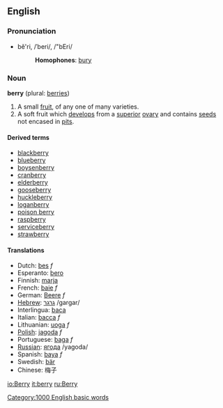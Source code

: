 ==English==
===Pronunciation===
*bĕ'ri, /ˈberi/, /"bEri/
*:'''Homophones''': [[bury]]

===Noun===
'''berry''' (plural: [[berries]])

#A small [[fruit]], of any one of many varieties.
#A soft fruit which [[develop]]s from a [[superior]] [[ovary]] and contains [[seed]]s not encased in [[pit]]s.

====Derived terms====
*[[blackberry]]
*[[blueberry]]
*[[boysenberry]]
*[[cranberry]]
*[[elderberry]]
*[[gooseberry]]
*[[huckleberry]]
*[[loganberry]]
*[[poison berry]]
*[[raspberry]]
*[[serviceberry]]
*[[strawberry]]

====Translations====
*Dutch: [[bes]] ''f''
*Esperanto: [[bero]]
*Finnish: [[marja]]
*French: [[baie]] ''f''
*German: [[Beere]] ''f''
*[[Hebrew]]: [[:he:גרגר|גרגר]] /gargar/
*Interlingua: [[baca]]
*Italian: [[bacca]] ''f''
*Lithuanian: [[uoga]] ''f''
*[[Polish]]: [[jagoda]] ''f''
*Portuguese: [[baga]] ''f''
*[[Russian]]: [[:ry:ягода|ягода]] /yagoda/
*Spanish: [[baya]] ''f''
*Swedish: [[bär]]
*Chinese: 梅子

[[Category:1000 English basic words]]

[[io:Berry]]
[[it:berry]]
[[ru:Berry]]